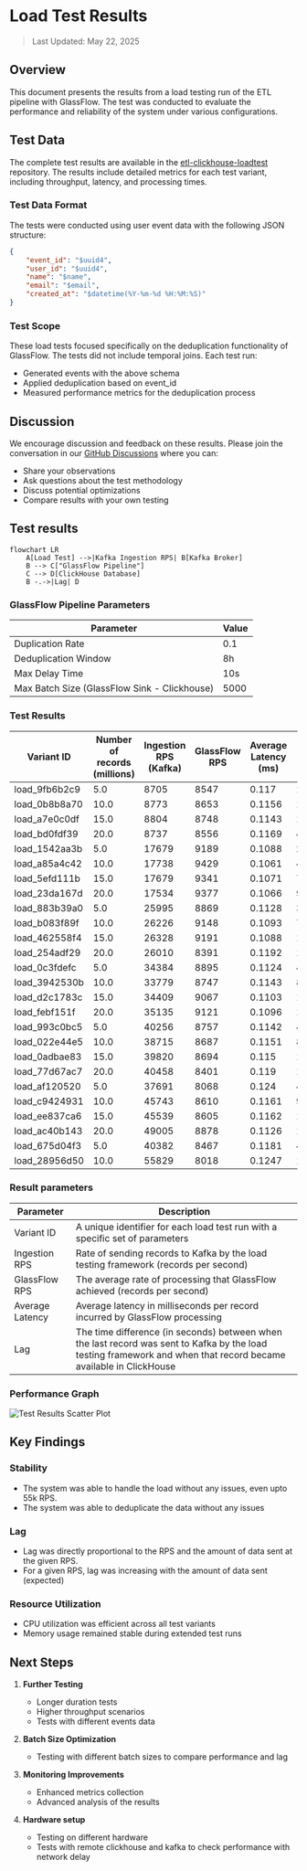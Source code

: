 # Load Test Results

> Last Updated: May 22, 2025

## Overview
This document presents the results from a load testing run of the ETL pipeline with GlassFlow. 
The test was conducted to evaluate the performance and reliability of the system under various configurations.

## Test Data
The complete test results are available in the [etl-clickhouse-loadtest](https://github.com/glassflow/clickhouse-etl-loadtest) repository. The results include detailed metrics for each test variant, including throughput, latency, and processing times.

### Test Data Format
The tests were conducted using user event data with the following JSON structure:
```json
{
    "event_id": "$uuid4",
    "user_id": "$uuid4",
    "name": "$name",
    "email": "$email",
    "created_at": "$datetime(%Y-%m-%d %H:%M:%S)"
}
```

### Test Scope
These load tests focused specifically on the deduplication functionality of GlassFlow. The tests did not include temporal joins. Each test run:
- Generated events with the above schema
- Applied deduplication based on event_id
- Measured performance metrics for the deduplication process

## Discussion
We encourage discussion and feedback on these results. Please join the conversation in our [GitHub Discussions](https://github.com/orgs/glassflow/discussions) where you can:
- Share your observations
- Ask questions about the test methodology
- Discuss potential optimizations
- Compare results with your own testing

## Test results

```mermaid
flowchart LR
    A[Load Test] -->|Kafka Ingestion RPS| B[Kafka Broker]
    B --> C["GlassFlow Pipeline"]
    C --> D[ClickHouse Database]        
    B -.->|Lag| D
```
### GlassFlow Pipeline Parameters

| Parameter | Value |
|-----------|-------|
| Duplication Rate | 0.1 |
| Deduplication Window | 8h |
| Max Delay Time | 10s |
| Max Batch Size (GlassFlow Sink - Clickhouse) | 5000 |

### Test Results

| Variant ID | Number of records (millions) | Ingestion RPS (Kafka) | GlassFlow RPS | Average Latency (ms) | Lag (sec) |
| --- | --- | --- | --- | --- | --- |
| load_9fb6b2c9 | 5.0 | 8705 | 8547 | 0.117 | 10.1 |
| load_0b8b8a70 | 10.0 | 8773 | 8653 | 0.1156 | 15.04 |
| load_a7e0c0df | 15.0 | 8804 | 8748 | 0.1143 | 10.04 |
| load_bd0fdf39 | 20.0 | 8737 | 8556 | 0.1169 | 47.74 |
| load_1542aa3b | 5.0 | 17679 | 9189 | 0.1088 | 260.55 |
| load_a85a4c42 | 10.0 | 17738 | 9429 | 0.1061 | 495.97 |
| load_5efd111b | 15.0 | 17679 | 9341 | 0.1071 | 756.49 |
| load_23da167d | 20.0 | 17534 | 9377 | 0.1066 | 991.77 |
| load_883b39a0 | 5.0 | 25995 | 8869 | 0.1128 | 370.57 |
| load_b083f89f | 10.0 | 26226 | 9148 | 0.1093 | 710.97 |
| load_462558f4 | 15.0 | 26328 | 9191 | 0.1088 | 1061.44 |
| load_254adf29 | 20.0 | 26010 | 8391 | 0.1192 | 1613.62 |
| load_0c3fdefc | 5.0 | 34384 | 8895 | 0.1124 | 415.78 |
| load_3942530b | 10.0 | 33779 | 8747 | 0.1143 | 846.26 |
| load_d2c1783c | 15.0 | 34409 | 9067 | 0.1103 | 1217.37 |
| load_febf151f | 20.0 | 35135 | 9121 | 0.1096 | 1622.75 |
| load_993c0bc5 | 5.0 | 40256 | 8757 | 0.1142 | 445.76 |
| load_022e44e5 | 10.0 | 38715 | 8687 | 0.1151 | 891.8 |
| load_0adbae83 | 15.0 | 39820 | 8694 | 0.115 | 1347.66 |
| load_77d67ac7 | 20.0 | 40458 | 8401 | 0.119 | 1885.24 |
| load_af120520 | 5.0 | 37691 | 8068 | 0.124 | 485.95 |
| load_c9424931 | 10.0 | 45743 | 8610 | 0.1161 | 941.66 |
| load_ee837ca6 | 15.0 | 45539 | 8605 | 0.1162 | 1412.48 |
| load_ac40b143 | 20.0 | 49005 | 8878 | 0.1126 | 1843.61 |
| load_675d04f3 | 5.0 | 40382 | 8467 | 0.1181 | 465.66 |
| load_28956d50 | 10.0 | 55829 | 8018 | 0.1247 | 1066.62 |


### Result parameters

| Parameter | Description |
|-----------|-------------|
| Variant ID | A unique identifier for each load test run with a specific set of parameters |
| Ingestion RPS | Rate of sending records to Kafka by the load testing framework (records per second) |
| GlassFlow RPS | The average rate of processing that GlassFlow achieved (records per second) |
| Average Latency | Average latency in milliseconds per record incurred by GlassFlow processing |
| Lag | The time difference (in seconds) between when the last record was sent to Kafka by the load testing framework and when that record became available in ClickHouse |

### Performance Graph

![Test Results Scatter Plot](./test_results_scatter.png)

## Key Findings

### Stability
- The system was able to handle the load without any issues, even upto 55k RPS.
- The system was able to deduplicate the data without any issues

### Lag
- Lag was directly proportional to the RPS and the amount of data sent at the given RPS. 
- For a given RPS, lag was increasing with the amount of data sent (expected)

### Resource Utilization
- CPU utilization was efficient across all test variants
- Memory usage remained stable during extended test runs


## Next Steps

1. **Further Testing**
   - Longer duration tests
   - Higher throughput scenarios   
   - Tests with different events data

2. **Batch Size Optimization**
   - Testing with different batch sizes to compare performance and lag

3. **Monitoring Improvements**
   - Enhanced metrics collection 
   - Advanced analysis of the results

4. **Hardware setup**
    - Testing on different hardware 
    - Tests with remote clickhouse and kafka to check performance with network delay